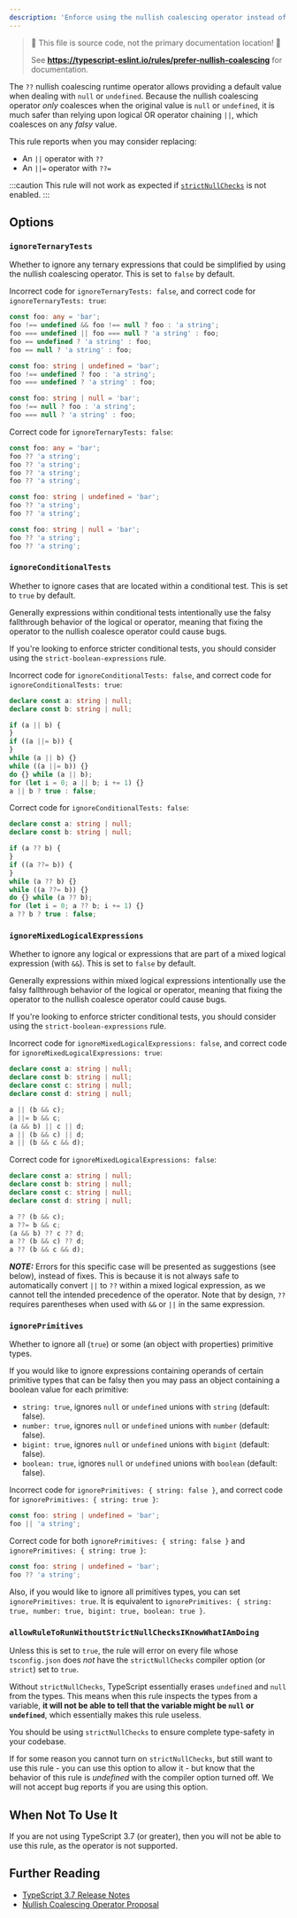 ```yaml
---
description: 'Enforce using the nullish coalescing operator instead of logical assignments or chaining.'
---
```



> 🛑 This file is source code, not the primary documentation location! 🛑
>
> See **https://typescript-eslint.io/rules/prefer-nullish-coalescing** for documentation.

The `??` nullish coalescing runtime operator allows providing a default value when dealing with `null` or `undefined`.
Because the nullish coalescing operator _only_ coalesces when the original value is `null` or `undefined`, it is much safer than relying upon logical OR operator chaining `||`, which coalesces on any _falsy_ value.

This rule reports when you may consider replacing:

- An `||` operator with `??`
- An `||=` operator with `??=`

:::caution
This rule will not work as expected if [`strictNullChecks`](https://www.typescriptlang.org/tsconfig#strictNullChecks) is not enabled.
:::

## Options

### `ignoreTernaryTests`

Whether to ignore any ternary expressions that could be simplified by using the nullish coalescing operator. This is set to `false` by default.

Incorrect code for `ignoreTernaryTests: false`, and correct code for `ignoreTernaryTests: true`:

```ts option='{ "ignoreTernaryTests": false }' showPlaygroundButton
const foo: any = 'bar';
foo !== undefined && foo !== null ? foo : 'a string';
foo === undefined || foo === null ? 'a string' : foo;
foo == undefined ? 'a string' : foo;
foo == null ? 'a string' : foo;

const foo: string | undefined = 'bar';
foo !== undefined ? foo : 'a string';
foo === undefined ? 'a string' : foo;

const foo: string | null = 'bar';
foo !== null ? foo : 'a string';
foo === null ? 'a string' : foo;
```

Correct code for `ignoreTernaryTests: false`:

```ts option='{ "ignoreTernaryTests": false }' showPlaygroundButton
const foo: any = 'bar';
foo ?? 'a string';
foo ?? 'a string';
foo ?? 'a string';
foo ?? 'a string';

const foo: string | undefined = 'bar';
foo ?? 'a string';
foo ?? 'a string';

const foo: string | null = 'bar';
foo ?? 'a string';
foo ?? 'a string';
```

### `ignoreConditionalTests`

Whether to ignore cases that are located within a conditional test. This is set to `true` by default.

Generally expressions within conditional tests intentionally use the falsy fallthrough behavior of the logical or operator, meaning that fixing the operator to the nullish coalesce operator could cause bugs.

If you're looking to enforce stricter conditional tests, you should consider using the `strict-boolean-expressions` rule.

Incorrect code for `ignoreConditionalTests: false`, and correct code for `ignoreConditionalTests: true`:

```ts option='{ "ignoreConditionalTests": false }' showPlaygroundButton
declare const a: string | null;
declare const b: string | null;

if (a || b) {
}
if ((a ||= b)) {
}
while (a || b) {}
while ((a ||= b)) {}
do {} while (a || b);
for (let i = 0; a || b; i += 1) {}
a || b ? true : false;
```

Correct code for `ignoreConditionalTests: false`:

```ts option='{ "ignoreConditionalTests": false }' showPlaygroundButton
declare const a: string | null;
declare const b: string | null;

if (a ?? b) {
}
if ((a ??= b)) {
}
while (a ?? b) {}
while ((a ??= b)) {}
do {} while (a ?? b);
for (let i = 0; a ?? b; i += 1) {}
a ?? b ? true : false;
```

### `ignoreMixedLogicalExpressions`

Whether to ignore any logical or expressions that are part of a mixed logical expression (with `&&`). This is set to `false` by default.

Generally expressions within mixed logical expressions intentionally use the falsy fallthrough behavior of the logical or operator, meaning that fixing the operator to the nullish coalesce operator could cause bugs.

If you're looking to enforce stricter conditional tests, you should consider using the `strict-boolean-expressions` rule.

Incorrect code for `ignoreMixedLogicalExpressions: false`, and correct code for `ignoreMixedLogicalExpressions: true`:

```ts option='{ "ignoreMixedLogicalExpressions": false }' showPlaygroundButton
declare const a: string | null;
declare const b: string | null;
declare const c: string | null;
declare const d: string | null;

a || (b && c);
a ||= b && c;
(a && b) || c || d;
a || (b && c) || d;
a || (b && c && d);
```

Correct code for `ignoreMixedLogicalExpressions: false`:

```ts option='{ "ignoreMixedLogicalExpressions": false }' showPlaygroundButton
declare const a: string | null;
declare const b: string | null;
declare const c: string | null;
declare const d: string | null;

a ?? (b && c);
a ??= b && c;
(a && b) ?? c ?? d;
a ?? (b && c) ?? d;
a ?? (b && c && d);
```

**_NOTE:_** Errors for this specific case will be presented as suggestions (see below), instead of fixes. This is because it is not always safe to automatically convert `||` to `??` within a mixed logical expression, as we cannot tell the intended precedence of the operator. Note that by design, `??` requires parentheses when used with `&&` or `||` in the same expression.

### `ignorePrimitives`

Whether to ignore all (`true`) or some (an object with properties) primitive types.

If you would like to ignore expressions containing operands of certain primitive types that can be falsy then you may pass an object containing a boolean value for each primitive:

- `string: true`, ignores `null` or `undefined` unions with `string` (default: false).
- `number: true`, ignores `null` or `undefined` unions with `number` (default: false).
- `bigint: true`, ignores `null` or `undefined` unions with `bigint` (default: false).
- `boolean: true`, ignores `null` or `undefined` unions with `boolean` (default: false).

Incorrect code for `ignorePrimitives: { string: false }`, and correct code for `ignorePrimitives: { string: true }`:

```ts option='{ "ignorePrimitives": { "string": true } }' showPlaygroundButton
const foo: string | undefined = 'bar';
foo || 'a string';
```

Correct code for both `ignorePrimitives: { string: false }` and `ignorePrimitives: { string: true }`:

```ts option='{ "ignorePrimitives": { "string": true } }' showPlaygroundButton
const foo: string | undefined = 'bar';
foo ?? 'a string';
```

Also, if you would like to ignore all primitives types, you can set `ignorePrimitives: true`. It is equivalent to `ignorePrimitives: { string: true, number: true, bigint: true, boolean: true }`.

### `allowRuleToRunWithoutStrictNullChecksIKnowWhatIAmDoing`

Unless this is set to `true`, the rule will error on every file whose `tsconfig.json` does _not_ have the `strictNullChecks` compiler option (or `strict`) set to `true`.

Without `strictNullChecks`, TypeScript essentially erases `undefined` and `null` from the types. This means when this rule inspects the types from a variable, **it will not be able to tell that the variable might be `null` or `undefined`**, which essentially makes this rule useless.

You should be using `strictNullChecks` to ensure complete type-safety in your codebase.

If for some reason you cannot turn on `strictNullChecks`, but still want to use this rule - you can use this option to allow it - but know that the behavior of this rule is _undefined_ with the compiler option turned off. We will not accept bug reports if you are using this option.

## When Not To Use It

If you are not using TypeScript 3.7 (or greater), then you will not be able to use this rule, as the operator is not supported.

## Further Reading

- [TypeScript 3.7 Release Notes](https://www.typescriptlang.org/docs/handbook/release-notes/typescript-3-7.html)
- [Nullish Coalescing Operator Proposal](https://github.com/tc39/proposal-nullish-coalescing/)

